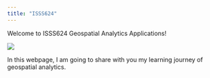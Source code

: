 ```yaml
---
title: "ISSS624"
---
```


Welcome to ISSS624 Geospatial Analytics Applications!

![](intro_map.jpeg){fig-align="center"}

In this webpage, I am going to share with you my learning journey of geospatial analytics.
